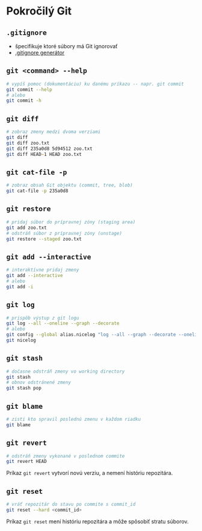 # Pokročilý Git {#advanced-git}

## `.gitignore`
- špecifikuje ktoré súbory má Git ignorovať
- [.gitignore generátor](https://www.toptal.com/developers/gitignore)

## `git <command> --help`

```zsh
# vypíš pomoc (dokumentáciu) ku danému príkazu -- napr. git commit
git commit --help 
# alebo 
git commit -h
```


## `git diff`
```zsh
# zobraz zmeny medzi dvoma verziami
git diff
git diff zoo.txt
git diff 235a0d8 5d94512 zoo.txt
git diff HEAD~1 HEAD zoo.txt
```


## `git cat-file -p`
```zsh
# zobraz obsah Git objektu (commit, tree, blob)
git cat-file -p 235a0d8
```


## `git restore`
```zsh
# pridaj súbor do prípravnej zóny (staging area)
git add zoo.txt
# odstráň súbor z prípravnej zóny (unstage)
git restore --staged zoo.txt
```


## `git add --interactive`
```zsh
# interaktívne pridaj zmeny
git add --interactive 
# alebo
git add -i
```

## `git log`
```zsh
# prispôb výstup z git logu 
git log --all --oneline --graph --decorate
# alebo
git config --global alias.nicelog "log --all --graph --decorate --oneline"
git nicelog
```


## `git stash`
```zsh
# dočasne odstráň zmeny vo working directory
git stash
# obnov odstránené zmeny
git stash pop
```


## `git blame`
```zsh
# zisti kto spravil poslednú zmenu v každom riadku
git blame
```

## `git revert`
```zsh
# odstráň zmeny vykonané v poslednom commite
git revert HEAD
```

::: {.myinfo}
Príkaz `git revert` vytvorí novú verziu, a nemení históriu repozitára. 
:::

## `git reset`

```zsh
# vráť repozitár do stavu po commite s commit_id
git reset --hard <commit_id>
```

::: {.warning}
Príkaz `git reset` mení históriu repozitára a môže spôsobiť stratu súborov.
::: 